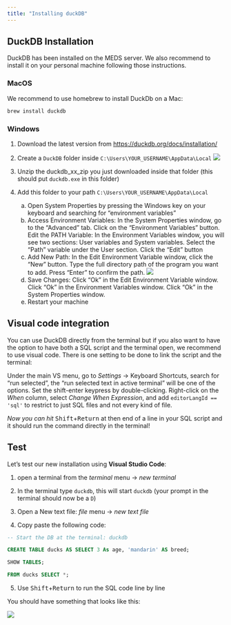 ```yaml
---
title: "Installing duckDB"
---
```


## DuckDB Installation

DuckDB has been installed on the MEDS server. We also recommend to install it on your personal machine following those instructions.

### MacOS

We recommend to use homebrew to install DuckDb on a Mac:

```bash
brew install duckdb
```


### Windows

1.  Download the latest version from <https://duckdb.org/docs/installation/>

2.  Create a `DuckDB` folder inside `C:\Users\YOUR_USERNAME\AppData\Local` ![](img/duckdb-windows_folder.png)

3.  Unzip the duckdb_xx_zip you just downloaded inside that folder (this should put `duckdb.exe` in this folder)

4.  Add this folder to your path `C:\Users\YOUR_USERNAME\AppData\Local`

    a.  Open System Properties by pressing the Windows key on your keyboard and searching for "environment variables"
    b.  Access Environment Variables: In the System Properties window, go to the "Advanced" tab. Click on the "Environment Variables" button. Edit the PATH Variable: In the Environment Variables window, you will see two sections: User variables and System variables. Select the "Path" variable under the User section. Click the "Edit" button
    c.  Add New Path: In the Edit Environment Variable window, click the "New" button. Type the full directory path of the program you want to add. Press "Enter" to confirm the path. ![](img/duckdb-windows_path.png)
    d.  Save Changes: Click "Ok" in the Edit Environment Variable window. Click "Ok" in the Environment Variables window. Click "Ok" in the System Properties window.
    e.  Restart your machine

## Visual code integration

You can use DuckDB directly from the terminal but if you also want to have the option to have both a SQL script and the terminal open, we recommend to use visual code. There is one setting to be done to link the script and the terminal:

Under the main VS menu, go to *Settings* -\> Keyboard Shortcuts, search for "run selected", the "run selected text in active terminal" will be one of the options. Set the shift-enter keypress by double-clicking. Right-click on the *When* column, select *Change When Expression*, and add `editorLangId == 'sql'` to restrict to just SQL files and not every kind of file.

*Now you can hit* <kbd>Shift</kbd>+<kbd>Return</kbd> at then end of a line in your SQL script and it should run the command directly in the terminal!

## Test

Let's test our new installation using **Visual Studio Code**:

1.  open a terminal from the *terminal* menu -\> *new terminal*

2.  In the terminal type `duckdb`, this will start `duckdb` (your prompt in the terminal should now be a `D`)

3.  Open a New text file: *file* menu -\> *new text file*

4.  Copy paste the following code:

``` sql
-- Start the DB at the terminal: duckdb

CREATE TABLE ducks AS SELECT 3 As age, 'mandarin' AS breed;

SHOW TABLES;

FROM ducks SELECT *;
```

5.  Use <kbd>Shift</kbd>+<kbd>Return</kbd> to run the SQL code line by line

You should have something that looks like this:

![](img/duckdb-vscode_test.png)
